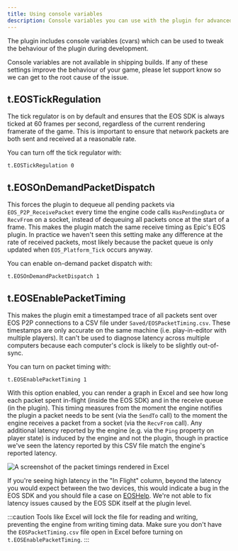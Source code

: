 ```yaml
---
title: Using console variables
description: Console variables you can use with the plugin for advanced debugging.
---
```


The plugin includes console variables (cvars) which can be used to tweak the behaviour of the plugin during development.

Console variables are not available in shipping builds. If any of these settings improve the behaviour of your game, please let support know so we can get to the root cause of the issue.

## t.EOSTickRegulation

The tick regulator is on by default and ensures that the EOS SDK is always ticked at 60 frames per second, regardless of the current rendering framerate of the game. This is important to ensure that network packets are both sent and received at a reasonable rate.

You can turn off the tick regulator with:

```
t.EOSTickRegulation 0
```

## t.EOSOnDemandPacketDispatch

This forces the plugin to dequeue all pending packets via `EOS_P2P_ReceivePacket` every time the engine code calls `HasPendingData` or `RecvFrom` on a socket, instead of dequeuing all packets once at the start of a frame. This makes the plugin match the same receive timing as Epic's EOS plugin. In practice we haven't seen this setting make any difference at the rate of received packets, most likely because the packet queue is only updated when `EOS_Platform_Tick` occurs anyway.

You can enable on-demand packet dispatch with:

```
t.EOSOnDemandPacketDispatch 1
```

## t.EOSEnablePacketTiming

This makes the plugin emit a timestamped trace of all packets sent over EOS P2P connections to a CSV file under `Saved/EOSPacketTiming.csv`. These timestamps are only accurate on the same machine (i.e. play-in-editor with multiple players). It can't be used to diagnose latency across multiple computers because each computer's clock is likely to be slightly out-of-sync.

You can turn on packet timing with:

```
t.EOSEnablePacketTiming 1
```

With this option enabled, you can render a graph in Excel and see how long each packet spent in-flight (inside the EOS SDK) and in the receive queue (in the plugin). This timing measures from the moment the engine notifies the plugin a packet needs to be sent (via the `SendTo` call) to the moment the engine receives a packet from a socket (via the `RecvFrom` call). Any additional latency reported by the engine (e.g. via the `Ping` property on player state) is induced by the engine and not the plugin, though in practice we've seen the latency reported by this CSV file match the engine's reported latency.

![A screenshot of the packet timings rendered in Excel](console_variables/packet_timing.png)

If you're seeing high latency in the "In Flight" column, beyond the latency you would expect between the two devices, this would indicate a bug in the EOS SDK and you should file a case on [EOSHelp](https://eoshelp.epicgames.com/). We're not able to fix latency issues caused by the EOS SDK itself at the plugin level.

:::caution
Tools like Excel will lock the file for reading and writing, preventing the engine from writing timing data. Make sure you don't have the `EOSPacketTiming.csv` file open in Excel before turning on `t.EOSEnablePacketTiming`.
:::
